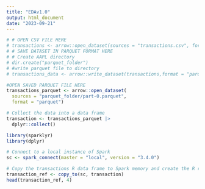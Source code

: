 ```yaml
---
title: "EDAv1.0"
output: html_document
date: "2023-09-21"
---
```


```r
# # OPEN CSV FILE HERE
# transactions <- arrow::open_dataset(sources = "transactions.csv", format = "csv")
# # SAVE DATASET IN PARQUET FORMAT HERE
# # Create AAPL directory
# dir.create("parquet_folder")  
# #write parquet file to directory
# transactions_data <- arrow::write_dataset(transactions,format = "parquet", path = "parquet_folder",partitioning = NULL)
```

```r
#OPEN SAVED PARQUET FILE HERE
transactions_parquet <- arrow::open_dataset(
  sources = "parquet_folder/part-0.parquet",
  format = "parquet")

# Collect the data into a data frame
transaction <- transactions_parquet |>
  dplyr::collect()

```

```r
library(sparklyr)
library(dplyr)

# Connect to a local instance of Spark
sc <- spark_connect(master = "local", version = "3.4.0")
```

```r
# Copy the transactions R data frame to Spark memory and create the R reference transaction_ref
transaction_ref <- copy_to(sc, transaction)    
head(transaction_ref, 4)  
```

